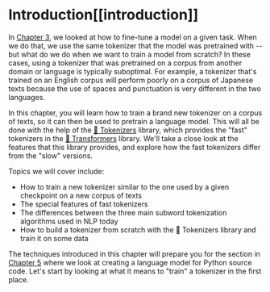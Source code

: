 # Introduction[[introduction]]

<CourseFloatingBanner
    chapter={6}
    classNames="absolute z-10 right-0 top-0"
/>

In [Chapter 3](/course/chapter3), we looked at how to fine-tune a model on a given task. When we do that, we use the same tokenizer that the model was pretrained with -- but what do we do when we want to train a model from scratch? In these cases, using a tokenizer that was pretrained on a corpus from another domain or language is typically suboptimal. For example, a tokenizer that's trained on an English corpus will perform poorly on a corpus of Japanese texts because the use of spaces and punctuation is very different in the two languages.

In this chapter, you will learn how to train a brand new tokenizer on a corpus of texts, so it can then be used to pretrain a language model. This will all be done with the help of the [🤗 Tokenizers](https://github.com/huggingface/tokenizers) library, which provides the "fast" tokenizers in the [🤗 Transformers](https://github.com/huggingface/transformers) library. We'll take a close look at the features that this library provides, and explore how the fast tokenizers differ from the "slow" versions.

Topics we will cover include:

* How to train a new tokenizer similar to the one used by a given checkpoint on a new corpus of texts
* The special features of fast tokenizers
* The differences between the three main subword tokenization algorithms used in NLP today
* How to build a tokenizer from scratch with the 🤗 Tokenizers library and train it on some data

The techniques introduced in this chapter will prepare you for the section in [Chapter 5](/course/chapter5/6) where we look at creating a language model for Python source code. Let's start by looking at what it means to "train" a tokenizer in the first place.